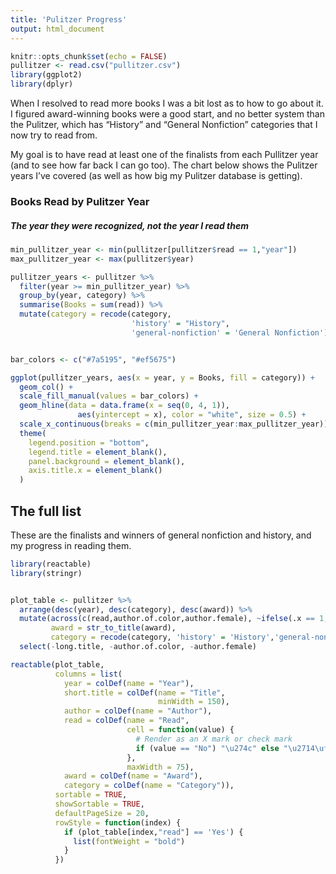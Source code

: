 ```yaml
---
title: 'Pulitzer Progress'
output: html_document
---
```


```r
knitr::opts_chunk$set(echo = FALSE)
pullitzer <- read.csv("pullitzer.csv")
library(ggplot2)
library(dplyr)
```


When I resolved to read more books I was a bit lost as to how to go about it.
I figured award-winning books were a good start, and no better system than the Pulitzer, which
has "History" and "General Nonfiction" categories that I now try to read from. 

My goal is to have read at least one of the finalists from each Pullitzer year (and to see how far back I can go too).
The chart below shows the Pulitzer years I've covered (as well as how big my Pulitzer database is getting).



### Books Read by Pulitzer Year
##### The year they were recognized, not the year I read them

```r
min_pullitzer_year <- min(pullitzer[pullitzer$read == 1,"year"])
max_pullitzer_year <- max(pullitzer$year)

pullitzer_years <- pullitzer %>%
  filter(year >= min_pullitzer_year) %>%
  group_by(year, category) %>%
  summarise(Books = sum(read)) %>%
  mutate(category = recode(category, 
                           'history' = "History",
                           'general-nonfiction' = 'General Nonfiction'))


bar_colors <- c("#7a5195", "#ef5675")

ggplot(pullitzer_years, aes(x = year, y = Books, fill = category)) +
  geom_col() +
  scale_fill_manual(values = bar_colors) +
  geom_hline(data = data.frame(x = seq(0, 4, 1)),
               aes(yintercept = x), color = "white", size = 0.5) +
  scale_x_continuous(breaks = c(min_pullitzer_year:max_pullitzer_year)) +
  theme(
    legend.position = "bottom",
    legend.title = element_blank(),
    panel.background = element_blank(),
    axis.title.x = element_blank()
  )

```

## The full list

These are the finalists and winners of general nonfiction and history, and my progress in reading them.

```r
library(reactable)
library(stringr)


plot_table <- pullitzer %>%
  arrange(desc(year), desc(category), desc(award)) %>%
  mutate(across(c(read,author.of.color,author.female), ~ifelse(.x == 1,'Yes','No')),
         award = str_to_title(award),
         category = recode(category, 'history' = 'History','general-nonfiction'='General Non-Fiction' )) %>%
  select(-long.title, -author.of.color, -author.female)

reactable(plot_table,
          columns = list(
            year = colDef(name = "Year"),
            short.title = colDef(name = "Title",
                                 minWidth = 150),
            author = colDef(name = "Author"),
            read = colDef(name = "Read",
                          cell = function(value) {
                            # Render as an X mark or check mark
                            if (value == "No") "\u274c" else "\u2714\ufe0f"
                          },
                          maxWidth = 75),
            award = colDef(name = "Award"),
            category = colDef(name = "Category")),
          sortable = TRUE,
          showSortable = TRUE,
          defaultPageSize = 20,
          rowStyle = function(index) {
            if (plot_table[index,"read"] == 'Yes') {
              list(fontWeight = "bold")
            }
          })

```